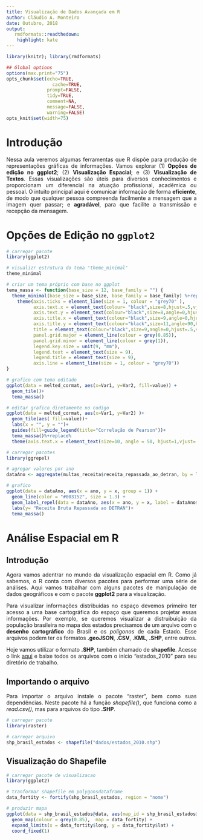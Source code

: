 ```yaml
---
title: Visualização de Dados Avançada em R
author: Cláudio A. Monteiro
date: Outubro, 2018
output:
   rmdformats::readthedown:
    highlight: kate
---
```

<style>
body {
text-align: justify}
</style>

```r
library(knitr); library(rmdformats)

## Global options
options(max.print="75")
opts_chunk$set(echo=TRUE,
	             cache=TRUE,
               prompt=FALSE,
               tidy=TRUE,
               comment=NA,
               message=FALSE,
               warning=FALSE)
opts_knit$set(width=75)
```

# Introdução

Nessa aula veremos algumas ferramentas que R dispõe para produção de representações gráficas de informações. Vamos explorar (1) **Opções de edição no ggplot2**; (2) **Visualização Espacial**; e (3) **Visualização de Textos**. Essas visualizações são úteis para diversos conhecimentos e proporcionam um diferencial na atuação profissional, acadêmica ou pessoal. O intuito principal aqui é comunicar informação de forma **eficiente**, de modo que qualquer pessoa compreenda facilmente a mensagem que a imagem quer passar; e **agradável**, para que facilite a transmissão e recepção da mensagem.

# Opções de Edição no `ggplot2`

```r

# carregar pacote
library(ggplot2)

# visualizr estrutura do tema "theme_minimal"
theme_minimal

# criar um tema próprio com base no ggplot
tema_massa <- function(base_size = 12, base_family = "") {
  theme_minimal(base_size = base_size, base_family = base_family) %+replace% 
    theme(axis.ticks = element_line(size = 1, colour = "grey70" ),
          axis.text.x = element_text(colour= "black",size=8,hjust=.5,vjust=.5,face="plain"),
          axis.text.y = element_text(colour="black",size=8,angle=0,hjust=1,vjust=0,face="plain"), 
          axis.title.x = element_text(colour="black",size=9,angle=0,hjust=.5,vjust=0,face="plain"),
          axis.title.y = element_text(colour="black",size=11,angle=90,hjust=.5,vjust=0.5,face="plain"),
          title = element_text(colour="black",size=9,angle=0,hjust=.5,vjust=.5,face="plain"),
          panel.grid.major = element_line(colour = grey(0.85)), 
          panel.grid.minor = element_line(colour = grey(1)),
          legend.key.size = unit(9, "mm"),
          legend.text = element_text(size = 9),
          legend.title = element_text(size = 9),
          axis.line = element_line(size = 1, colour = "grey70"))
}

# grafico com tema editado
ggplot(data = melted_cormat, aes(x=Var1, y=Var2, fill=value)) + 
  geom_tile()+
  tema_massa()

# editar grafico diretamente no codigo
ggplot(data = melted_cormat, aes(x=Var1, y=Var2) )+ 
  geom_tile(aes( fill=value))+
  labs(x = "", y = "")+
  guides(fill=guide_legend(title="Correlação de Pearson"))+
  tema_massa()%+replace% 
  theme(axis.text.x = element_text(size=10, angle = 50, hjust=1,vjust=.9,face="plain")) 

# carregar pacotes 
library(ggrepel)

# agregar valores por ano
dataAno <- aggregate(multas_receita$receita_repassada_ao_detran, by = list(ano = multas_receita$ano), sum)

# grafico 
ggplot(data = dataAno, aes(x = ano, y = x, group = 1)) +
  geom_line(color = "#003152", size = 1.3) +
  geom_label_repel(data = dataAno, aes(x = ano, y = x, label = dataAno$x), size= 3.2)+
  labs(y= "Receita Bruta Repassada ao DETRAN")+
  tema_massa()

```
# Análise Espacial em R

## Introdução

Agora vamos adentrar no mundo da visualização espacial em R. Como já sabemos, o R conta com diversos pacotes para performar uma série de análises. Aqui vamos trabalhar com alguns pacotes de manipulação de dados geográficos e com o pacote **ggplot2** para a visualização.

Para visualizar informações distribuídas no espaço devemos primeiro ter acesso a uma base cartográfica do espaço que queremos projetar essas informações. Por exemplo, se queremos visualizar a distruibuição da população brasileira no mapa dos estados precisamos de um arquivo com o **desenho cartográfico** do Brasil e os *polígonos* de cada Estado. Esse arquivos podem ter os formatos **.geoJSON**, **.CSV**, **.KML**, **.SHP**, entre outros.

Hoje vamos utilizar o formato **.SHP**, também chamado de **shapefile**. Acesse o link [aqui](https://github.com/claudioalvesmonteiro/municipality-inovation/tree/master/Original%20Data/Geodata) e baixe todos os arquivos com o início "estados_2010" para seu diretório de trabalho.

## Importando o arquivo

Para importar o arquivo instale o pacote "raster", bem como suas dependências. Neste pacote há a função *shapefile()*, que funciona como a *read.csv()*, mas para arquivos do tipo **.SHP**.

```r
# carregar pacote
library(raster)

# carregar arquivo
shp_brasil_estados <- shapefile("dados/estados_2010.shp")
```

## Visualização do Shapefile
```r
# carregar pacote de visualizacao
library(ggplot2)

# tranformar shapefile em polygonsdataframe
data_fortity <- fortify(shp_brasil_estados, region = "nome")

# produzir mapa
ggplot(data = shp_brasil_estados@data, aes(map_id = shp_brasil_estados@data$nome)) + 
  geom_map(colour = grey(0.85),  map = data_fortity) +
  expand_limits(x = data_fortity$long, y = data_fortity$lat) +
  coord_fixed(1) 

```







